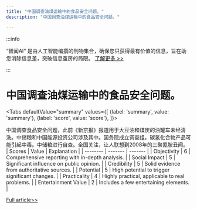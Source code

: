 ```yaml
---
title: "中国调查油煤运输中的食品安全问题。"
description: "中国调查油煤运输中的食品安全问题。"

---
```



:::info

“智闻AI“ 是由人工智能编撰的刊物集合，确保您只获得最有价值的信息，旨在助您消除信息差，突破信息茧房的局限。  [了解更多 >>](/)

:::

# 中国调查油煤运输中的食品安全问题。


<Tabs
	defaultValue="summary"
	values={[
	{label: 'summary', value: 'summary'},
	{label: 'score', value: 'score'},
]}>
<TabItem value="summary">


中国调查食品安全问题，此前《新京报》报道用于大豆油和煤炭的油罐车未经清洗。中储粮和中国能源投资公司涉及其中。国务院成立调查组。碳氢化合物产品可能引起中毒。中储粮进行自查。全国关注，让人联想到2008年的三聚氰胺丑闻。
</TabItem>
<TabItem value="score">
	| Scores     | Value   | Explanation |
	| -------- | ------- | ------- |
	| Objectivity  | 6    | Comprehensive reporting with in-depth analysis.    |
	| Social Impact | 5     | Significant influence on public opinion.    |
	| Credibility    | 5    | Solid evidence from authoritative sources.    |
	| Potential    | 5    | High potential to trigger significant changes.    |
	| Practicality    | 4    | Highly practical, applicable to real problems.    |
	| Entertainment Value    | 2    | Includes a few entertaining elements.    |
</TabItem>
</Tabs>

[Full article>>](https://apnews.com/article/china-food-oil-coal-transport-5a1baf2f56f8db1a61c65466f070a3f1)
